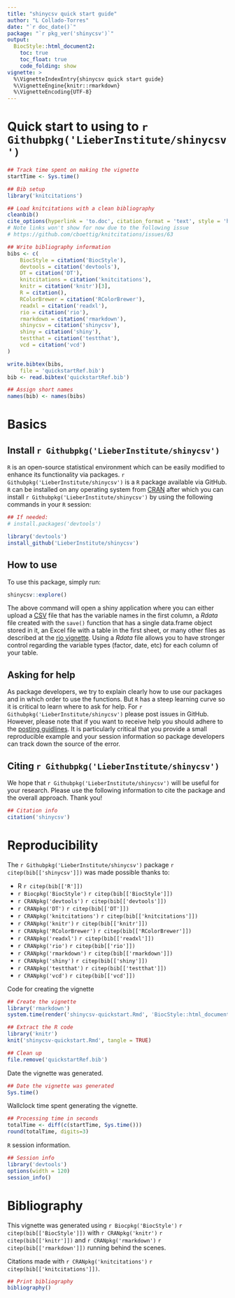 ```yaml
---
title: "shinycsv quick start guide"
author: "L Collado-Torres"
date: "`r doc_date()`"
package: "`r pkg_ver('shinycsv')`"
output: 
  BiocStyle::html_document2:
    toc: true
    toc_float: true
    code_folding: show
vignette: >
  %\VignetteIndexEntry{shinycsv quick start guide}
  %\VignetteEngine{knitr::rmarkdown}
  %\VignetteEncoding{UTF-8}  
---
```


Quick start to using to `r Githubpkg('LieberInstitute/shinycsv')`
================================================================

```r
## Track time spent on making the vignette
startTime <- Sys.time()

## Bib setup
library('knitcitations')

## Load knitcitations with a clean bibliography
cleanbib()
cite_options(hyperlink = 'to.doc', citation_format = 'text', style = 'html')
# Note links won't show for now due to the following issue
# https://github.com/cboettig/knitcitations/issues/63

## Write bibliography information
bibs <- c(
    BiocStyle = citation('BiocStyle'),
    devtools = citation('devtools'),
    DT = citation('DT'),
    knitcitations = citation('knitcitations'),
    knitr = citation('knitr')[3],
    R = citation(),
    RColorBrewer = citation('RColorBrewer'),
    readxl = citation('readxl'),
    rio = citation('rio'),
    rmarkdown = citation('rmarkdown'),
    shinycsv = citation('shinycsv'),
    shiny = citation('shiny'),
    testthat = citation('testthat'),
    vcd = citation('vcd')
)

write.bibtex(bibs,
    file = 'quickstartRef.bib')
bib <- read.bibtex('quickstartRef.bib')

## Assign short names
names(bib) <- names(bibs)
```



# Basics

## Install `r Githubpkg('LieberInstitute/shinycsv')`

`R` is an open-source statistical environment which can be easily modified to enhance its functionality via packages. `r Githubpkg('LieberInstitute/shinycsv')` is a `R` package available via GitHub. `R` can be installed on any operating system from [CRAN](https://cran.r-project.org/) after which you can install `r Githubpkg('LieberInstitute/shinycsv')` by using the following commands in your `R` session:

```r
## If needed:
# install.packages('devtools')

library('devtools')
install_github('LieberInstitute/shinycsv')
```

## How to use

To use this package, simply run:

```r
shinycsv::explore()
```

The above command will open a shiny application where you can either upload a [CSV](https://en.wikipedia.org/wiki/Comma-separated_values) file that has the variable names in the first column, a _Rdata_ file created with the `save()` function that has a single data.frame object stored in it, an Excel file with a table in the first sheet, or many other files as described at the [rio vignette](https://cran.r-project.org/web/packages/rio/vignettes/rio.html). Using a _Rdata_ file allows you to have stronger control regarding the variable types (factor, date, etc) for each column of your table.


## Asking for help

As package developers, we try to explain clearly how to use our packages and in which order to use the functions. But `R` has a steep learning curve so it is critical to learn where to ask for help. For `r Githubpkg('LieberInstitute/shinycsv')` please post issues in GitHub. However, please note that if you want to receive help you should adhere to the [posting guidlines](http://www.bioconductor.org/help/support/posting-guide/). It is particularly critical that you provide a small reproducible example and your session information so package developers can track down the source of the error.

## Citing `r Githubpkg('LieberInstitute/shinycsv')`

We hope that `r Githubpkg('LieberInstitute/shinycsv')` will be useful for your research. Please use the following information to cite the package and the overall approach. Thank you!

```r
## Citation info
citation('shinycsv')
```

# Reproducibility

The `r Githubpkg('LieberInstitute/shinycsv')` package `r citep(bib[['shinycsv']])` was made possible thanks to:

* R `r citep(bib[['R']])`
* `r Biocpkg('BiocStyle')` `r citep(bib[['BiocStyle']])`
* `r CRANpkg('devtools')` `r citep(bib[['devtools']])`
* `r CRANpkg('DT')` `r citep(bib[['DT']])`
* `r CRANpkg('knitcitations')` `r citep(bib[['knitcitations']])`
* `r CRANpkg('knitr')` `r citep(bib[['knitr']])`
* `r CRANpkg('RColorBrewer')` `r citep(bib[['RColorBrewer']])`
* `r CRANpkg('readxl')` `r citep(bib[['readxl']])`
* `r CRANpkg('rio')` `r citep(bib[['rio']])`
* `r CRANpkg('rmarkdown')` `r citep(bib[['rmarkdown']])`
* `r CRANpkg('shiny')` `r citep(bib[['shiny']])`
* `r CRANpkg('testthat')` `r citep(bib[['testthat']])`
* `r CRANpkg('vcd')` `r citep(bib[['vcd']])`


Code for creating the vignette

```r
## Create the vignette
library('rmarkdown')
system.time(render('shinycsv-quickstart.Rmd', 'BiocStyle::html_document'))

## Extract the R code
library('knitr')
knit('shinycsv-quickstart.Rmd', tangle = TRUE)
```

```r
## Clean up
file.remove('quickstartRef.bib')
```

Date the vignette was generated.

```r
## Date the vignette was generated
Sys.time()
```

Wallclock time spent generating the vignette.

```r
## Processing time in seconds
totalTime <- diff(c(startTime, Sys.time()))
round(totalTime, digits=3)
```

`R` session information.

```r
## Session info
library('devtools')
options(width = 120)
session_info()
```

# Bibliography

This vignette was generated using `r Biocpkg('BiocStyle')` `r citep(bib[['BiocStyle']])`
with `r CRANpkg('knitr')` `r citep(bib[['knitr']])` and `r CRANpkg('rmarkdown')` `r citep(bib[['rmarkdown']])` running behind the scenes.

Citations made with `r CRANpkg('knitcitations')` `r citep(bib[['knitcitations']])`.

```r
## Print bibliography
bibliography()
```
